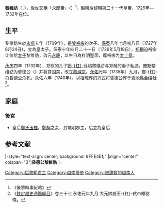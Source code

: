{{越南君主
| 名稱=黎後廢帝
| 圖像=
| 說明=
| 國號=[[大越|大越]]
| 朝代=[[後黎朝|後黎朝]]
| 在位=1729年—1732年
| 前任=[[黎裕宗|黎裕宗]]
| 繼任=[[黎純宗|黎純宗]]
| 年號=[[永庆|永庆]] 
| 姓名=黎维祊 
| 字=
| 尊號=
| 其他稱銜=昏德公
| 別名=
| 出生=1709年
| 出生地=
| 逝世={{death year and age|1735|1709}}
| 逝世地=
| 廟號=
| 諡號=
| 陵墓=
| 父=[[黎裕宗|黎裕宗]]
| 母=皇太后[[鄭氏玉欉|鄭氏玉欉]]
| 后=皇后[[鄭氏玉㮒|鄭氏玉㮒]]
|}}
'''黎维祊'''（{{vie|v=Lê Duy Phường|hn=黎維祊}}，{{bd|1709年||1735年|}}），後世又稱「永慶帝」（{{vie|v=Vĩnh Khánh đế|hn=永慶帝}}）<ref>《後黎時事紀略》</ref>，[[越南|越南]][[后黎朝|后黎朝]]第二十一代皇帝，1729年—1732年在位。

==生平==
黎维祊生於[[永盛|永盛]]五年（1709年），是[[黎裕宗|黎裕宗]]的次子。[[保泰|保泰]]八年七月初八日（1727年8月24日），立為皇太子。保泰十年四月二十一日（1729年5月18日），[[郑㭎|郑㭎]]迫裕宗让位给[[太子|太子]]黎维祊，改元[[永慶|永慶]]，以生日為祥明聖節，尊裕宗为[[太上皇|太上皇]]。

[[永庆|永庆]]四年（1732年），郑㭎的儿子[[鄭杠|鄭-{杠}-]]诬陷黎維祊与郑㭎的妻子私通，废黜黎维祊为昏德公（{{vie|v=Hôn Đức công|hn=昏德公}}）并将其囚禁，改立[[黎纯宗|黎纯宗]]。[[永佑|永佑]]元年（1735年）九月，鄭-{杠}-将昏德公杀死。永佑六年（1740年），以招魂葬的方式将昏德公葬于[[青池縣|青池縣]]金缕社<ref>《[[欽定越史通鑑綱目|欽定越史通鑑綱目]]》卷三十七 永佑元年九月 大元帥威王-{杠}-弒帝維祊條。</ref>。 

==家庭==
===後宮===
*皇后[[鄭氏玉㮒|鄭氏玉㮒]]，[[鄭棡|鄭棡]]之女，封端明郡主，后立為皇后

==参考文献==
{{reflist}}

{{start box}}
|-style="text-align: center; background: #FFE4E1;"
|align="center" colspan="3"|'''昏德公黎維祊'''
|-
{{s-before|[[黎裕宗|黎裕宗]]}}
{{s-title|[[越南君主列表#黎中興朝（南朝）|越南後黎朝君主]]|1729年—1732年}}
{{s-after|[[黎純宗|黎純宗]]}}
{{end box}}

{{後黎朝君主}}

[[Category:后黎朝君主|Category:后黎朝君主]]
[[Category:越南廢帝|Category:越南廢帝]]
[[Category:被謀殺的越南人|Category:被謀殺的越南人]]